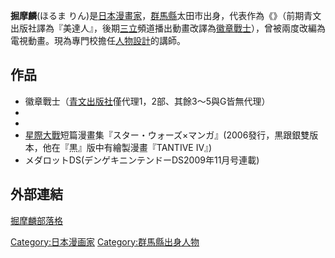 {{Japanese|japanese=ほるまりん|romaji=Horumarin}}
'''掘摩麟'''(ほるま りん)是[[日本|日本]][[漫畫家|漫畫家]]，[[群馬縣|群馬縣]]太田市出身，代表作為《{{lang|ja|メダロット}}》（前期青文出版社譯為『美達人』，後期[[三立|三立]]頻道播出動畫改譯為[[徽章戰士|徽章戰士]]），曾被兩度改編為電視動畫。現為專門校擔任[[人物設計|人物設計]]的講師。

== 作品 ==

*徽章戰士（[[青文出版社|青文出版社]]僅代理1，2部、其餘3～5與G皆無代理）
*{{lang|ja|ナポレオン}}
*{{lang|ja|くじけるな!! マグアナック隊}}
*[[星際大戰|星際大戰]]短篇漫畫集『スター・ウォーズ×マンガ』(2006發行，黒跟銀雙版本，他在『黒』版中有繪製漫畫『TANTIVE IV』)
*メダロットDS(デンゲキニンテンドーDS2009年11月号連載)
{{DEFAULTSORT:Horumarin}}
[[Category:日本漫画家|Category:日本漫画家]]
[[Category:群馬縣出身人物|Category:群馬縣出身人物]]

== 外部連結 ==
[https://web.archive.org/web/20161029085111/http://www.medarotsha.jp/ds/blog 掘摩麟部落格]
